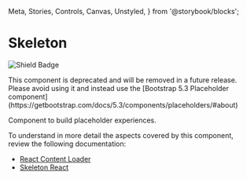   Meta,
  Stories,
  Controls,
  Canvas,
  Unstyled,
} from '@storybook/blocks';


<Meta of={DSkeletonStories} />

# Skeleton

![Shield Badge](https://img.shields.io/badge/Abstraction%20Component-4848b7)

<Unstyled>
  <DAlert theme="danger">
     This component is deprecated and will be removed in a future release.
     Please avoid using it and instead use the [Bootstrap 5.3 Placeholder component](https://getbootstrap.com/docs/5.3/components/placeholders/#about)
  </DAlert>
</Unstyled>

Component to build placeholder experiences.

To understand in more detail the aspects covered by this component, review the following documentation:

+ [React Content Loader](https://github.com/danilowoz/react-content-loader)
+ [Skeleton React](https://skeletonreact.com/)

<Canvas of={DSkeletonStories.Default} />
<Controls of={DSkeletonStories.Default} />
<Stories />
